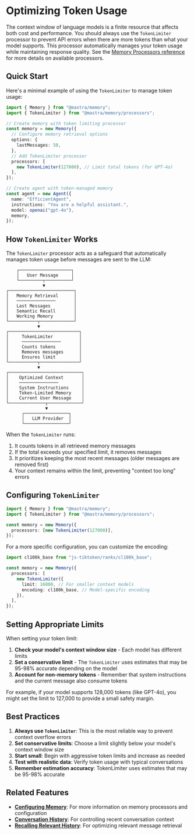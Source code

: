 # Optimizing Token Usage

The context window of language models is a finite resource that affects both cost and performance. You should always use the `TokenLimiter` processor to prevent API errors when there are more tokens than what your model supports. This processor automatically manages your token usage while maintaining response quality. See the [Memory Processors reference](/docs/reference/memory/memory-processors.mdx) for more details on available processors.

## Quick Start

Here's a minimal example of using the `TokenLimiter` to manage token usage:

```typescript
import { Memory } from "@mastra/memory";
import { TokenLimiter } from "@mastra/memory/processors";

// Create memory with token limiting processor
const memory = new Memory({
  // Configure memory retrieval options
  options: {
    lastMessages: 50,
  },
  // Add TokenLimiter processor
  processors: [
    new TokenLimiter(127000), // Limit total tokens (for GPT-4o)
  ],
});

// Create agent with token-managed memory
const agent = new Agent({
  name: "EfficientAgent",
  instructions: "You are a helpful assistant.",
  model: openai("gpt-4o"),
  memory,
});
```

## How `TokenLimiter` Works

The `TokenLimiter` processor acts as a safeguard that automatically manages token usage before messages are sent to the LLM:

```text
    ┌────────────────────┐
    │   User Message     │
    └─────────┬──────────┘
              ▼
┌─────────────────────────┐
│   Memory Retrieval      │
│   ───────────────       │
│   Last Messages         │
│   Semantic Recall       │
│   Working Memory        │
└───────────┬─────────────┘
            ▼
┌───────────────────────────┐
│     TokenLimiter          │
│     ───────────────       │
│     Counts tokens         │
│     Removes messages      │
│     Ensures limit         │
└───────────┬───────────────┘
            ▼
┌────────────────────────────┐
│    Optimized Context       │
│    ───────────────         │
│    System Instructions     │
│    Token-Limited Memory    │
│    Current User Message    │
└──────────────┬─────────────┘
               ▼
      ┌─────────────────┐
      │   LLM Provider  │
      └─────────────────┘
```

When the `TokenLimiter` runs:

1. It counts tokens in all retrieved memory messages
2. If the total exceeds your specified limit, it removes messages
3. It prioritizes keeping the most recent messages (older messages are removed first)
4. Your context remains within the limit, preventing "context too long" errors

## Configuring `TokenLimiter`

```typescript
import { Memory } from "@mastra/memory";
import { TokenLimiter } from "@mastra/memory/processors";

const memory = new Memory({
  processors: [new TokenLimiter(127000)],
});
```

For a more specific configuration, you can customize the encoding:

```typescript
import cl100k_base from "js-tiktoken/ranks/cl100k_base";

const memory = new Memory({
  processors: [
    new TokenLimiter({
      limit: 16000, // For smaller context models
      encoding: cl100k_base, // Model-specific encoding
    }),
  ],
});
```

## Setting Appropriate Limits

When setting your token limit:

1. **Check your model's context window size** - Each model has different limits
2. **Set a conservative limit** - The `TokenLimiter` uses estimates that may be 95-98% accurate depending on the model
3. **Account for non-memory tokens** - Remember that system instructions and the current message also consume tokens

For example, if your model supports 128,000 tokens (like GPT-4o), you might set the limit to 127,000 to provide a small safety margin.

## Best Practices

1. **Always use `TokenLimiter`**: This is the most reliable way to prevent context overflow errors
2. **Set conservative limits**: Choose a limit slightly below your model's context window size
3. **Start small**: Begin with aggressive token limits and increase as needed
4. **Test with realistic data**: Verify token usage with typical conversations
5. **Remember estimation accuracy**: TokenLimiter uses estimates that may be 95-98% accurate

## Related Features

- **[Configuring Memory](./configuring-memory.mdx)**: For more information on memory processors and configuration
- **[Conversation History](./last-messages.mdx)**: For controlling recent conversation context
- **[Recalling Relevant History](./semantic-recall.mdx)**: For optimizing relevant message retrieval
